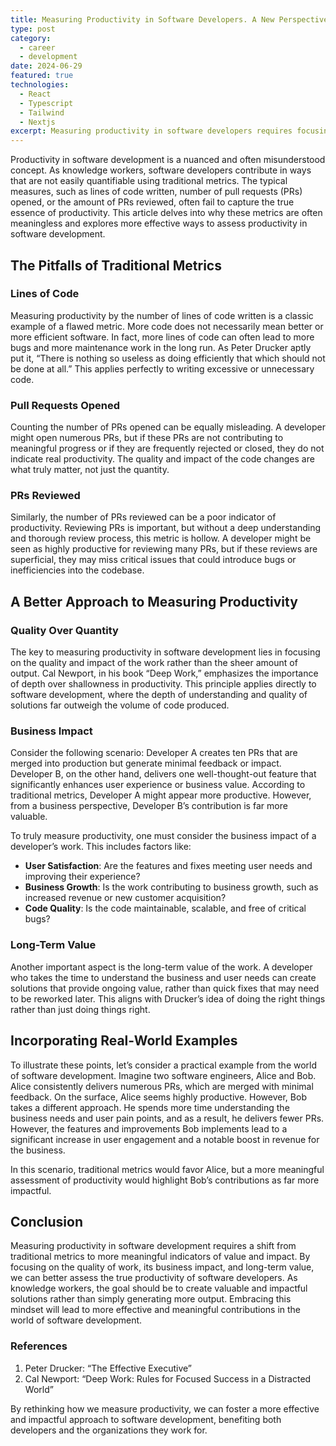 ```yaml
---
title: Measuring Productivity in Software Developers. A New Perspective.
type: post
category:
  - career
  - development
date: 2024-06-29
featured: true
technologies:
  - React
  - Typescript
  - Tailwind
  - Nextjs
excerpt: Measuring productivity in software developers requires focusing on quality, business impact, and long-term value rather than traditional metrics.
---
```


Productivity in software development is a nuanced and often misunderstood concept. As knowledge workers, software developers contribute in ways that are not easily quantifiable using traditional metrics. The typical measures, such as lines of code written, number of pull requests (PRs) opened, or the amount of PRs reviewed, often fail to capture the true essence of productivity. This article delves into why these metrics are often meaningless and explores more effective ways to assess productivity in software development.

## The Pitfalls of Traditional Metrics

### Lines of Code

Measuring productivity by the number of lines of code written is a classic example of a flawed metric. More code does not necessarily mean better or more efficient software. In fact, more lines of code can often lead to more bugs and more maintenance work in the long run. As Peter Drucker aptly put it, “There is nothing so useless as doing efficiently that which should not be done at all.” This applies perfectly to writing excessive or unnecessary code.

### Pull Requests Opened

Counting the number of PRs opened can be equally misleading. A developer might open numerous PRs, but if these PRs are not contributing to meaningful progress or if they are frequently rejected or closed, they do not indicate real productivity. The quality and impact of the code changes are what truly matter, not just the quantity.

### PRs Reviewed

Similarly, the number of PRs reviewed can be a poor indicator of productivity. Reviewing PRs is important, but without a deep understanding and thorough review process, this metric is hollow. A developer might be seen as highly productive for reviewing many PRs, but if these reviews are superficial, they may miss critical issues that could introduce bugs or inefficiencies into the codebase.

## A Better Approach to Measuring Productivity

### Quality Over Quantity

The key to measuring productivity in software development lies in focusing on the quality and impact of the work rather than the sheer amount of output. Cal Newport, in his book “Deep Work,” emphasizes the importance of depth over shallowness in productivity. This principle applies directly to software development, where the depth of understanding and quality of solutions far outweigh the volume of code produced.

### Business Impact

Consider the following scenario: Developer A creates ten PRs that are merged into production but generate minimal feedback or impact. Developer B, on the other hand, delivers one well-thought-out feature that significantly enhances user experience or business value. According to traditional metrics, Developer A might appear more productive. However, from a business perspective, Developer B’s contribution is far more valuable.

To truly measure productivity, one must consider the business impact of a developer’s work. This includes factors like:

- **User Satisfaction**: Are the features and fixes meeting user needs and improving their experience?
- **Business Growth**: Is the work contributing to business growth, such as increased revenue or new customer acquisition?
- **Code Quality**: Is the code maintainable, scalable, and free of critical bugs?

### Long-Term Value

Another important aspect is the long-term value of the work. A developer who takes the time to understand the business and user needs can create solutions that provide ongoing value, rather than quick fixes that may need to be reworked later. This aligns with Drucker’s idea of doing the right things rather than just doing things right.

## Incorporating Real-World Examples

To illustrate these points, let’s consider a practical example from the world of software development. Imagine two software engineers, Alice and Bob. Alice consistently delivers numerous PRs, which are merged with minimal feedback. On the surface, Alice seems highly productive. However, Bob takes a different approach. He spends more time understanding the business needs and user pain points, and as a result, he delivers fewer PRs. However, the features and improvements Bob implements lead to a significant increase in user engagement and a notable boost in revenue for the business.

In this scenario, traditional metrics would favor Alice, but a more meaningful assessment of productivity would highlight Bob’s contributions as far more impactful.

## Conclusion

Measuring productivity in software development requires a shift from traditional metrics to more meaningful indicators of value and impact. By focusing on the quality of work, its business impact, and long-term value, we can better assess the true productivity of software developers. As knowledge workers, the goal should be to create valuable and impactful solutions rather than simply generating more output. Embracing this mindset will lead to more effective and meaningful contributions in the world of software development.

### References

1. Peter Drucker: “The Effective Executive”
2. Cal Newport: “Deep Work: Rules for Focused Success in a Distracted World”

By rethinking how we measure productivity, we can foster a more effective and impactful approach to software development, benefiting both developers and the organizations they work for.
